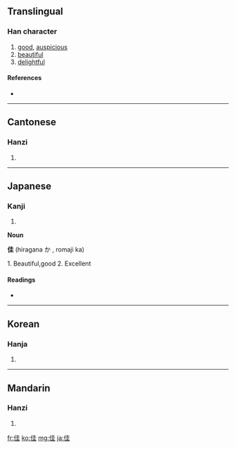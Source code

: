 ==Translingual==

===Han character===
{{Han char|rn=9|rad=人|as=06|sn=8|four=2421<sub>4</sub>|canj=人土土 (OGG)}}

# [[good]], [[auspicious]]
# [[beautiful]]
# [[delightful]]

====References====
* {{Han ref|kx=0100.180|dkj=00557|dj=0212.130|hdz=10143.160|uh=4F73|ud=20339|bh=A8CE|bd=43214}}

----

==Cantonese==

===Hanzi===
{{yue-hanzi|jyut=|y=gaai1}}

# {{defn|Cantonese}}

----

==Japanese==

===Kanji===
{{ja-kanji|grade=c|rs=人06}}

# {{defn|Japanese}}
'''Noun'''

'''佳''' (hiragana か , romaji ka)

1. Beautiful,good
2. Excellent

====Readings====
* {{ja-readings|on=[[か]] (ka)|kun=[[よい]] (yoi)}}

----

==Korean==

===Hanja===
{{ko-hanja|hangeul=[[가]], [[개]]|rv=ga, gae|mr=ka, kae}}

# {{defn|Korean}}

----

==Mandarin==

===Hanzi===
{{cmn-hanzi|pin=[[jia]] ([[jia5]])|wg=chia<sup>5</sup>}}

# {{defn|Mandarin}}

[[fr:佳]]
[[ko:佳]]
[[mg:佳]]
[[ja:佳]]